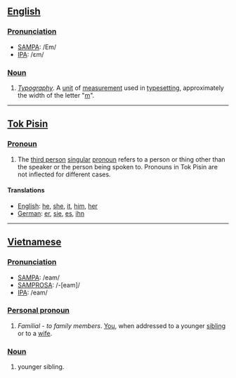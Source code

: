 == [[English]] ==

=== [[Pronunciation]] ===
*[[SAMPA]]: /Em/
*[[International Phonetic Alphabet|IPA]]: /ɛm/

=== [[Noun]] ===
#''[[Typography]]''. A [[unit]] of [[measure]]ment used in [[typesetting]], approximately the width of the letter "[[m]]".

-----

== [[Tok Pisin]] ==

=== [[Pronoun]] ===
#The [[third person]] [[singular]] [[pronoun]] refers to a person or thing other than the speaker or the person being spoken to. Pronouns in Tok Pisin are not inflected for different cases.

==== Translations ====
*[[English]]: [[he]], [[she]], [[it]], [[him]], [[her]]
*[[German]]: [[er]], [[sie]], [[es]], [[ihn]]

-----

== [[Vietnamese]] ==

=== [[Pronunciation]] ===
*[[SAMPA]]: /eam/
*[[SAMPROSA]]: /-<nowiki>[</nowiki>eam<nowiki>]</nowiki>/
*[[International Phonetic Alphabet|IPA]]: /eam/

=== [[Personal pronoun]] ===
#''Familial'' - ''to family members''. [[You]], when addressed to a younger [[sibling]] or to a [[wife]].

=== [[Noun]] ===
#younger sibling.